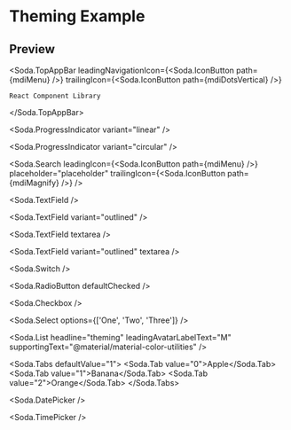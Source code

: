 
<Meta title="ThemingExample" />

# Theming Example

<ThemingExample />

## Preview

<Soda.TopAppBar
    leadingNavigationIcon={<Soda.IconButton path={mdiMenu} />}
    trailingIcon={<Soda.IconButton path={mdiDotsVertical} />}
>
    React Component Library
</Soda.TopAppBar>

<Soda.ProgressIndicator variant="linear" />

<Soda.ProgressIndicator variant="circular" />

<Soda.Search
    leadingIcon={<Soda.IconButton path={mdiMenu} />}
    placeholder="placeholder"
    trailingIcon={<Soda.IconButton path={mdiMagnify} />}
/>

<Soda.TextField />

<Soda.TextField variant="outlined" />

<Soda.TextField textarea />

<Soda.TextField variant="outlined" textarea />

<Soda.Switch />

<Soda.RadioButton defaultChecked />

<Soda.Checkbox />

<Soda.Select options={['One', 'Two', 'Three']} />

<Soda.List
    headline="theming"
    leadingAvatarLabelText="M"
    supportingText="@material/material-color-utilities"
/>

<Soda.Tabs defaultValue="1">
    <Soda.Tab value="0">Apple</Soda.Tab>
    <Soda.Tab value="1">Banana</Soda.Tab>
    <Soda.Tab value="2">Orange</Soda.Tab>
</Soda.Tabs>

<Soda.DatePicker />

<Soda.TimePicker />
